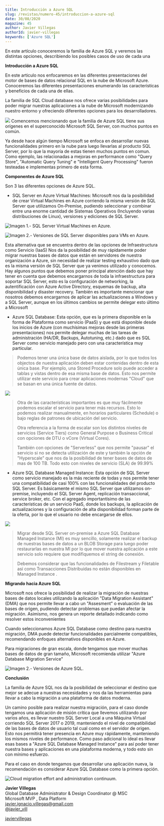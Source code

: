 ```yaml
---
title: Introducción a Azure SQL
slug: /revistas/numero-45/introduccion-a-azure-sql
date: 30/08/2020
magazine: 45
author: Javier Villegas
authorId: javier-villegas
keywords: ['Azure SQL']
---
```





En este artículo conoceremos la familia de Azure SQL y veremos las
distintas opciones, describiendo los posibles casos de uso de cada una

**Introducción a Azure SQL**

En este articulo nos enfocaremos en las diferentes presentaciones del
motor de bases de datos relacional SQL en la nube de Microsoft Azure.
Conoceremos las diferentes presentaciones enumerando las características
y beneficios de cada una de ellas.

La familia de SQL Cloud database nos ofrece varias posibilidades para
poder migrar nuestras aplicaciones a la nube de Microsoft modernizando
nuestro entorno y ofreciendo diferentes opciones para los
desarrolladores.

![](../../../images/numero45/introduccion-a-azure-sql/image1.png)
Comencemos mencionando que la familia de
Azure SQL tiene sus orígenes en el superconocido Microsoft SQL Server,
con muchos puntos en común.

Ya desde hace algún tiempo Microsoft se enfoca en desarrollar nuevas
funcionalidades primero en la nube para luego llevarlas al producto SQL
Server, por lo que la mayoría de estas tienen muchos puntos en comun.
Como ejemplo, las relacionadas a mejoras en performance como "Query
Store", "Automatic Query Tuning" e "Intelligent Query Processing" fueron
testeadas e implementas primero de esta forma.

**Componentes de Azure SQL**

Son 3 las diferentes opciones de Azure SQL.

-   SQL Server en Azure Virtual Machines: Microsoft nos da la
    posibilidad de crear Virtual Machines en Azure corriendo la misma
    versión de SQL Server que utilizamos On-Premise, pudiendo
    seleccionar y combinar entre una enorme cantidad de Sistemas
    Operativos (Incluyendo varias distribuciones de Linux), versiones y
    ediciones de SQL Server.

![Imagen 1.- SQL Server Virtual Machines en Azure.](../../../images/numero45/introduccion-a-azure-sql/image2.png)



![Imagen 2.- Versiones de SQL Server disponibles para VMs en Azure.](../../../images/numero45/introduccion-a-azure-sql/image3.png)



Esta alternativa que se encuentra dentro de las opciones de
Infraestructura como Servicio (IaaS) Nos da la posibilidad de muy
rápidamente poder migrar nuestras bases de datos que están en servidores
de nuestra organización a Azure, sin necesidad de realizar testing
exhaustivo dado que es la misma versión de SQL Server que ya venimos
utilizado y conocemos. Hay algunos puntos que debemos poner principal
atención dado que hay tener en cuenta que debemos encargarnos de toda la
infraestructura para soportar SQL Server, esto es la configuración de
networking, la autentificación con Azure Active Directory, esquemas de
backup, alta disponibilidad y disaster recovery. También es importante
mencionar que nosotros debemos encargarnos de aplicar las
actualizaciones a Windows y a SQL Server, aunque en los últimos cambios
se permite delegar esto último a Microsoft

-   Azure SQL Database: Esta opción, que es la primera disponible
    en la forma de Plataforma como servicio (PaaS) y que está disponible
    desde los inicios de Azure (con muchísimas mejoras desde las
    primeras presentaciones) nos permite delegar muchas de las tareas de
    administración (HA/DR, Backups, Autotuning, etc.) dado que es SQL
    Server como servicio manejado pero con una característica muy
    particular.

> Podemos tener una única base de datos aislada, por lo que todos los
> objectos de nuestra aplicación deben estar contenidas dentro de esta
> única base. Por ejemplo, una Stored Procedure solo puede acceder a
> tablas y vistas dentro de esa misma base de datos. Esto nos permite
> utilizar este servicio para crear aplicaciones modernas "Cloud" que se
> basan en una única fuente de datos.

![](../../../images/numero45/introduccion-a-azure-sql/image4.png)

> Otra de las características importantes es que muy fácilmente podemos
> escalar el servicio para tener más recursos. Esto lo podemos realizar
> manualmente, en horarios particulares (Schedule) o bajo reglas de
> patrones de ubicación del servicio.
>
> Otra referencia a la forma de escalar son los distintos niveles de
> servicios (Service Tiers) como General Purpose o Business Critical con
> opciones de DTU o vCore (Virtual Cores).
>
> También con opciones de "Serverless" que nos permite "pausar" el
> servicio si no se detecta utilización de este y también la opción de
> "Hyperscale" que nos da la posibilidad de tener bases de datos de mas
> de 100 TB. Todo esto con niveles de servicio (SLA) de 99.99%

-   Azure SQL Database Managed Instance: Esta opción de SQL
    Server como servicio manejado es la más reciente de todas y nos
    permite tener una compatibilidad de casi 100% con las
    funcionalidades del producto SQL Server. Es básicamente el mismo SQL
    Server que utilizamos on-premise, incluyendo el SQL Server Agent,
    replicación transaccional, service broker, etc. Con el agregado
    importantísimo de las características de un servicio PaaS, donde los
    backups, la aplicación de actualizaciones y la configuración de alta
    disponibilidad forman parte de la oferta, por lo que el usuario no
    debe encargarse de ellos.

![](../../../images/numero45/introduccion-a-azure-sql/image5.jpeg)

> Migrar desde SQL Server on-premise a Azure SQL Database Managed
> Instance (MI) es muy sencillo, solamente realizar el backup de
> nuestras bases de datos a un BLOB Storage para luego poder
> restaurarlas en nuestra MI por lo que mover nuestra aplicación a este
> servicio solo requiere que modifiquemos el string de conexión.
>
> Debemos considerar que las funcionalidades de Filestream y Filetable
> así como Transacciones Distribuidas no están disponibles en Managed
> Instance .

**Migrando hacia Azure SQL**

Microsoft nos ofrece la posibilidad de realizar la migración de nuestras
bases de datos locales utilizando la aplicación "Data Migration
Assistant" (DMA) que nos permite llevar a cabo un "Assesment" o
evaluación de las bases de origen, pudiendo detectar problemas que
puedan afectar la migración. Asimismo, nos genera un reporte detallado
indicando como resolver estos inconvenientes

Cuando seleccionamos Azure SQL Database como destino para nuestra
migración, DMA puede detectar funcionalidades parcialmente compatibles,
recomendando enfoques alternativos disponibles en Azure.

Para migraciones de gran escala, donde tengamos que mover muchas bases
de datos de gran tamaño, Microsoft recomienda utilizar "Azure Database
Migration Service"

![Imagen 2.- Versiones de Azure SQL.](../../../images/numero45/introduccion-a-azure-sql/image6.png)



**Conclusión**

La familia de Azure SQL nos da la posibilidad de seleccionar el destino
que mejor se adecue a nuestras necesidades y nos da las herramientas
para llevar a cabo la migración a una plataforma de datos moderna.

Un camino posible para realizar nuestra migración, para el caso donde
tengamos una aplicación de misión crítica que llevemos utilizando por
varios años, es llevar nuestro SQL Server Local a una Máquina Virtual
corriendo SQL Server 2017 o 2019, manteniendo el nivel de compatibilidad
de las bases de datos de usuario tal cual como en el servidor de origen.
Esto nos permitirá tener presencia en Azure muy rápidamente, manteniendo
los mismos niveles de performance. Como paso adicional lo ideal es
llevar esas bases a "Azure SQL Database Managed Instance" para así poder
tener nuestra bases y aplicaciones en una plataforma moderna, y todo
esto sin con mínimo esfuerzo.

Para el caso en donde tengamos que desarrollar una aplicación nueva, la
recomendación es considerar Azure SQL Database como la primera opción.

![Cloud migration effort and administration continuum.
](../../../images/numero45/introduccion-a-azure-sql/image7.png)

**Javier Villegas** <br />
Global Database Administrator & Design Coordinator @ MSC <br />
Microsoft MVP , Data Platform <br />
javier.ignacio.villegas@gmail.com <br />
[@javier_vill](https://twitter.com/javier_vill) <br />

[javiervillegas](https://www.linkedin.com/in/javiervillegas/) <br />